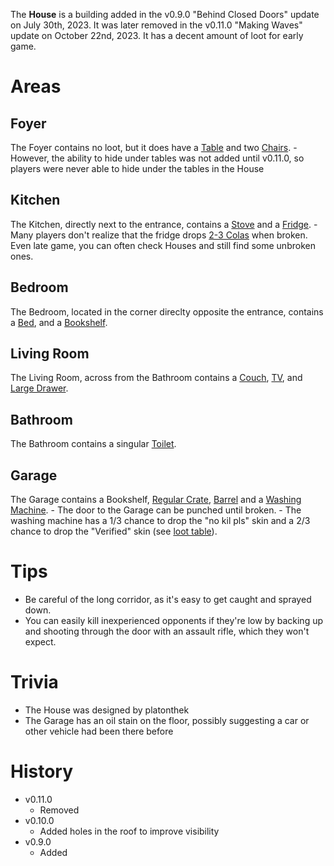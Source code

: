 <Removed/>

The **House** is a building added in the v0.9.0 "Behind Closed Doors" update on July 30th, 2023. It was later removed in the v0.11.0 "Making Waves" update on October 22nd, 2023. It has a decent amount of loot for early game.

# Areas
## Foyer
The Foyer contains no loot, but it does have a [Table](/obstacles/table) and two [Chairs](/obstacles/chair).
    - However, the ability to hide under tables was not added until v0.11.0, so players were never able to hide under the tables in the House

## Kitchen
The Kitchen, directly next to the entrance, contains a [Stove](/obstacles/stove) and a [Fridge](/obstacles/fridge).
    - Many players don't realize that the fridge drops [2-3 Colas](/loot#fridge) when broken. Even late game, you can often check Houses and still find some unbroken ones.

## Bedroom
The Bedroom, located in the corner direclty opposite the entrance, contains a [Bed](/obstacles/bed), and a [Bookshelf](/obstacles/bookshelf).

## Living Room
The Living Room, across from the Bathroom contains a [Couch](/obstacles/couch), [TV](/obstacles/tv), and [Large Drawer](/obstacles/large_drawer).

## Bathroom
The Bathroom contains a singular [Toilet](/obstacles/toilet).

## Garage
The Garage contains a Bookshelf, [Regular Crate](/obstacles/regular_crate), [Barrel](/obstacles/barrel) and a [Washing Machine](/obstacles/washing_machine).
    - The door to the Garage can be punched until broken.
    - The washing machine has a 1/3 chance to drop the "no kil pls" skin and a 2/3 chance to drop the "Verified" skin (see [loot table](/loot#washing_machine)).

# Tips
- Be careful of the long corridor, as it's easy to get caught and sprayed down.
- You can easily kill inexperienced opponents if they're low by backing up and shooting through the door with an assault rifle, which they won't expect.

# Trivia
- The House was designed by platonthek
- The Garage has an oil stain on the floor, possibly suggesting a car or other vehicle had been there before

# History
- v0.11.0
    - Removed
- v0.10.0 
    - Added holes in the roof to improve visibility
- v0.9.0
    - Added
